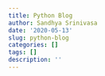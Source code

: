 ```yaml
---
title: Python Blog
author: Sandhya Srinivasa
date: '2020-05-13'
slug: python-blog
categories: []
tags: []
description: ''
---
```

